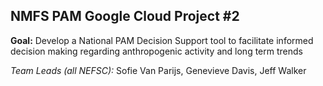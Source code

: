 ## NMFS PAM Google Cloud Project #2

**Goal:** Develop a National PAM Decision Support tool to facilitate informed decision making regarding anthropogenic activity and long term trends

*Team Leads (all NEFSC):* Sofie Van Parijs, Genevieve Davis, Jeff Walker
